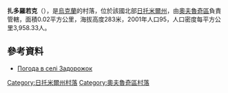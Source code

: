 {{coord|51|21|2|N|28|17|47|E|scale:30000|display=title}}

'''扎多羅若克'''（{{lang-uk|Задорожок}}），是[[烏克蘭|烏克蘭]]的村落，位於該國北部[[日托米爾州|日托米爾州]]，由[[奧夫魯奇區|奧夫魯奇區]]負責管轄，面積0.02平方公里，海拔高度283米，2001年人口95，人口密度每平方公里3,958.33人。

==參考資料==
* [http://weather.in.ua/ua/zhitomirskaja/8225 Погода в селі Задорожок] {{Wayback|url=http://weather.in.ua/ua/zhitomirskaja/8225 |date=20111219145212 }}

{{DEFAULTSORT:Задорожок}}
[[Category:日托米爾州村落|Category:日托米爾州村落]]
[[Category:奧夫魯奇區村落|Category:奧夫魯奇區村落]]


{{Zhytomyr-geo-stub}}